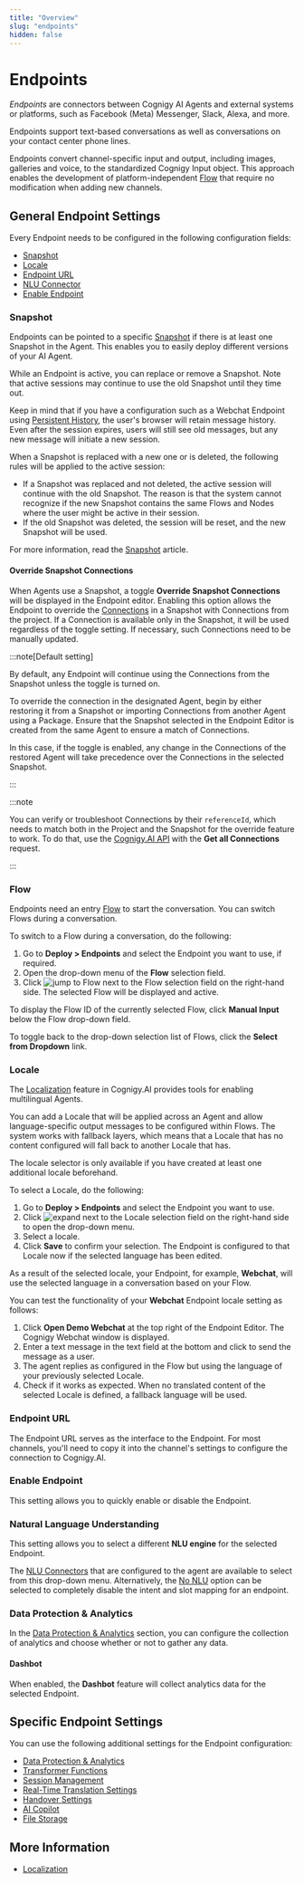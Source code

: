 ```yaml
---
title: "Overview" 
slug: "endpoints" 
hidden: false 
---
```


# Endpoints

*Endpoints* are connectors between Cognigy AI Agents and external systems or platforms, such as Facebook (Meta) Messenger, Slack, Alexa, and more.

Endpoints support text-based conversations as well as conversations on your contact center phone lines.

Endpoints convert channel-specific input and output, including images,
galleries and voice, to the standardized Cognigy Input object. This approach enables the development of platform-independent [Flow](../../resource/flows/overview.mdx) that require no modification when adding new channels.

## General Endpoint Settings

Every Endpoint needs to be configured in the following configuration fields:

- [Snapshot](#snapshot)
- [Locale](#locale)
- [Endpoint URL](#endpoint-url)
- [NLU Connector](#natural-language-understanding)
- [Enable Endpoint](#enable-endpoint)

### Snapshot

Endpoints can be pointed to a specific [Snapshot](../snapshots.mdx)
if there is at least one Snapshot in the Agent.
This enables you to easily deploy different versions of your AI Agent.

While an Endpoint is active, you can replace or remove a Snapshot. Note that active sessions may continue to use the old Snapshot until they time out.

Keep in mind that if you have a configuration such as a Webchat Endpoint using [Persistent History](https://github.com/Cognigy/WebchatWidget/blob/master/docs/persistent-history.mdx),
the user's browser will retain message history. Even after the session expires, users will still see old messages, but any new message will initiate a new session.

When a Snapshot is replaced with a new one or is deleted, the following rules will be applied to the active session:

- If a Snapshot was replaced and not deleted, the active session will continue with the old Snapshot. The reason is that the system cannot recognize if the new Snapshot contains the same Flows and Nodes where the user might be active in their session.
- If the old Snapshot was deleted, the session will be reset, and the new Snapshot will be used.

For more information, read the [Snapshot](../snapshots.mdx) article.

#### Override Snapshot Connections

When Agents use a Snapshot, a toggle **Override Snapshot Connections** will be displayed in the Endpoint editor.
Enabling this option allows the Endpoint to override the [Connections](../../resource/connections.mdx) in a Snapshot with Connections from the project. If a Connection is available only in the Snapshot, it will be used regardless of the toggle setting. If necessary, such Connections need to be manually updated.

:::note[Default setting]

  By default, any Endpoint will continue using the Connections from the Snapshot unless the toggle is turned on.

  To override the connection in the designated Agent, begin by either restoring it from a Snapshot or importing Connections from another Agent using a Package. Ensure that the Snapshot selected in the Endpoint Editor is created from the same Agent to ensure a match of Connections.

  In this case, if the toggle is enabled, any change in the Connections of the restored Agent will take precedence over the Connections in the selected Snapshot.

:::

:::note

  You can verify or troubleshoot Connections by their `referenceId`, which needs to match both in the Project and the Snapshot for the override feature to work. To do that, use the [Cognigy.AI API](../../developers/api-and-cli.mdx) with the **Get all Connections** request.

:::

### Flow

Endpoints need an entry [Flow](../../resource/flows/overview.mdx) to start the conversation. You can switch Flows during a conversation.

To switch to a Flow during a conversation, do the following:

1. Go to **Deploy > Endpoints** and select the Endpoint you want to use, if required.
2. Open the drop-down menu of the **Flow** selection field.
3. Click ![jump to Flow](../../../../static/img/_assets/icons/jump-to-flow.svg) next to the Flow selection field on the right-hand side. The selected Flow will be displayed and active.

To display the Flow ID of the currently selected Flow, click **Manual Input** below the Flow drop-down field.

To toggle back to the drop-down selection list of Flows, click the **Select from Dropdown** link.

### Locale

The [Localization](../../resource/translation-and-localization/localization.mdx) feature in Cognigy.AI provides tools for enabling multilingual Agents. 

You can add a Locale that will be applied across an Agent and allow language-specific output messages to be configured within Flows. The system works with fallback layers, which means that a Locale that has no content configured will fall back to another Locale that has.

The locale selector is only available if you have created at least one additional locale beforehand.

To select a Locale, do the following:

1. Go to **Deploy > Endpoints** and select the Endpoint you want to use.
2. Click ![expand](../../../../static/img/_assets/icons/expand.svg) next to the Locale selection field on the right-hand side to open the drop-down menu.
3. Select a locale.
4. Click **Save** to confirm your selection. The Endpoint is configured to that Locale now if the selected language has been edited.

As a result of the selected locale, your Endpoint, for example, **Webchat**, will use the selected language in a conversation based on your Flow.

You can test the functionality of your **Webchat** Endpoint locale setting as follows:

1. Click **Open Demo Webchat** at the top right of the Endpoint Editor. The Cognigy Webchat window is displayed.
2. Enter a text message in the text field at the bottom and click to send the message as a user.
3. The agent replies as configured in the Flow but using the language of your previously selected Locale.
4. Check if it works as expected. When no translated content of the selected Locale is defined, a fallback language will be used.

### Endpoint URL

The Endpoint URL serves as the interface to the Endpoint. For most channels, you'll need to copy it into the channel's settings to configure the connection to Cognigy.AI.

### Enable Endpoint

This setting allows you to quickly enable or disable the Endpoint.

### Natural Language Understanding

This setting allows you to select a different **NLU engine** for the selected Endpoint.

The [NLU Connectors](../../empower/nlu/external/nlu-connectors.mdx) that are configured to the agent are available to select from this drop-down menu. Alternatively, the [No NLU](../../empower/nlu/external/no-nlu.mdx) option can be selected to completely disable the intent and slot mapping for an endpoint.

### Data Protection & Analytics

In the [Data Protection & Analytics](data-protection-and-analytics.mdx) section, you can configure the collection of analytics and choose whether or not to gather any data.

#### Dashbot

When enabled, the **Dashbot** feature will collect analytics data for the selected Endpoint.

## Specific Endpoint Settings

You can use the following additional settings for the Endpoint configuration:

- [Data Protection & Analytics](data-protection-and-analytics.mdx)
- [Transformer Functions](transformers/transformers.mdx) 
- [Session Management](session-management.mdx)
- [Real-Time Translation Settings](real-time-translation-settings.mdx)  
- [Handover Settings](handover-settings.mdx)
- [AI Copilot](../../../ai-copilot/overview.mdx)
- [File Storage](file-storage.mdx)

## More Information

- [Localization](../../resource/translation-and-localization/localization.mdx)